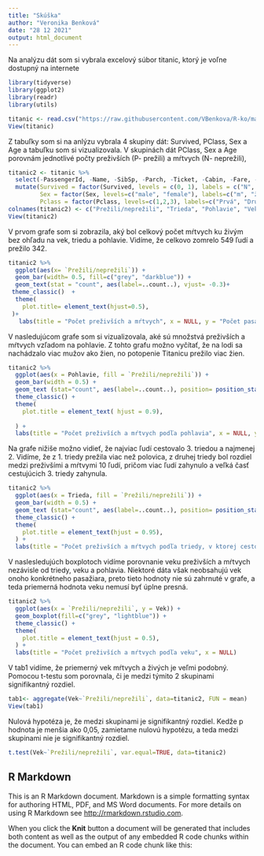 ---
title: "Skúška"
author: "Veronika Benková"
date: "28 12 2021"
output: html_document
---
Na analýzu dát som si vybrala excelový súbor titanic, ktorý je voľne dostupný na internete

```{r}
library(tidyverse)
library(ggplot2)
library(readr)
library(utils)
```

```{r}
titanic <- read.csv("https://raw.githubusercontent.com/VBenkova/R-ko/main/titanic.csv")
View(titanic)

```
Z tabuľky som si na anlýzu vybrala 4 skupiny dát: Survived, PClass, Sex a Age a tabuľku som si vizualizovala. V skupinách dát PClass, Sex a Age porovnám jednotlivé počty preživších (P- prežili) a mŕtvych (N- neprežili),
```{r}
titanic2 <- titanic %>% 
  select(-PassengerId, -Name, -SibSp, -Parch, -Ticket, -Cabin, -Fare, -Embarked) %>%
  mutate(Survived = factor(Survived, levels = c(0, 1), labels = c("N", "P")),
         Sex = factor(Sex, levels=c("male", "female"), labels=c("m", "ž")),
         Pclass = factor(Pclass, levels=c(1,2,3), labels=c("Prvá", "Druhá", "Tretia")))
colnames(titanic2) <- c("Prežili/neprežili", "Trieda", "Pohlavie", "Vek") 
View(titanic2)
```


V prvom grafe som si zobrazila, aký bol celkový počet mŕtvych ku živým bez ohľadu na vek, triedu a pohlavie. Vidíme, že celkovo zomrelo 549 ľudí a prežilo 342. 
```{r}
titanic2 %>% 
  ggplot(aes(x= `Prežili/neprežili`)) +
  geom_bar(width= 0.5, fill=c("grey", "darkblue")) +
  geom_text(stat = "count", aes(label=..count..), vjust= -0.3)+
 theme_classic()  +
  theme(
    plot.title= element_text(hjust=0.5),
 )+
   labs(title = "Počet preživších a mŕtvych", x = NULL, y = "Počet pasažierov")
```

V nasledujúcom grafe som si vizualizovala, aké sú množstvá preživších a mŕtvych vzľadom na pohlavie. Z tohto grafu možno vyčítať, že na lodi sa nachádzalo viac mužov ako žien, no potopenie Titanicu prežilo viac žien. 

```{r}
titanic2 %>% 
  ggplot(aes(x = Pohlavie, fill = `Prežili/neprežili`)) +
  geom_bar(width = 0.5) +
  geom_text (stat="count", aes(label=..count..), position= position_stack(vjust=0.5))+
  theme_classic() +
  theme(
    plot.title = element_text( hjust = 0.9),
    
  ) +
  labs(title = "Počet preživších a mŕtvych podľa pohlavia", x = NULL, y = "Počet pasažierov")
```
Na grafe nižiše možno vidieť, že najviac ľudí cestovalo 3. triedou a najmenej 2. Vidíme, že z 1. triedy prežila viac než polovica, z druhej triedy bol rozdiel medzi preživšími a mŕtvymi 10 ľudí, pričom viac ľudí zahynulo a veľká časť cestujúcich 3. triedy zahynula. 

```{r}
titanic2 %>% 
  ggplot(aes(x = Trieda, fill = `Prežili/neprežili`)) +
  geom_bar(width = 0.5) +
  geom_text (stat="count", aes(label=..count..), position= position_stack(vjust=0.5))+
  theme_classic() +
  theme(
    plot.title = element_text(hjust = 0.95),
  ) +
  labs(title = "Počet preživších a mŕtvych podľa triedy, v ktorej cestovali", x = NULL, y = "Počet pasažierov")
```
V naslesledujúch boxplotoch vidíme porovnanie veku preživších a mŕtvych nezávisle od triedy, veku a pohlavia. Niektoré dáta však neobsahujú vek onoho konkrétneho pasažiara, preto tieto hodnoty nie sú zahrnuté v grafe, a teda priemerná hodnota veku nemusí byť úplne presná. 
```{r}
titanic2 %>% 
  ggplot(aes(x = `Prežili/neprežili`, y = Vek)) +
  geom_boxplot(fill=c("grey", "lightblue")) +
  theme_classic() +
  theme(
    plot.title = element_text(hjust = 0.5),
  ) +
  labs(title = "Počet preživších a mŕtvych podľa veku", x = NULL)
```
V tab1 vidíme, že priemerný vek mŕtvych a živých je veľmi podobný. Pomocou t-testu som porovnala, či je medzi týmito 2 skupinami signifikantný rozdiel.
```{r}
tab1<- aggregate(Vek~`Prežili/neprežili`, data=titanic2, FUN = mean)
View(tab1)
```
Nulová hypotéza je, že medzi skupinami je signifikantný rozdiel. Kedže p hodnota je menšia ako 0,05, zamietame nulovú hypotézu, a teda medzi skupinami nie je signifikantný rozdiel. 
```{r}
t.test(Vek~`Prežili/neprežili`, var.equal=TRUE, data=titanic2)
```




## R Markdown

This is an R Markdown document. Markdown is a simple formatting syntax for authoring HTML, PDF, and MS Word documents. For more details on using R Markdown see <http://rmarkdown.rstudio.com>.

When you click the **Knit** button a document will be generated that includes both content as well as the output of any embedded R code chunks within the document. You can embed an R code chunk like this:

